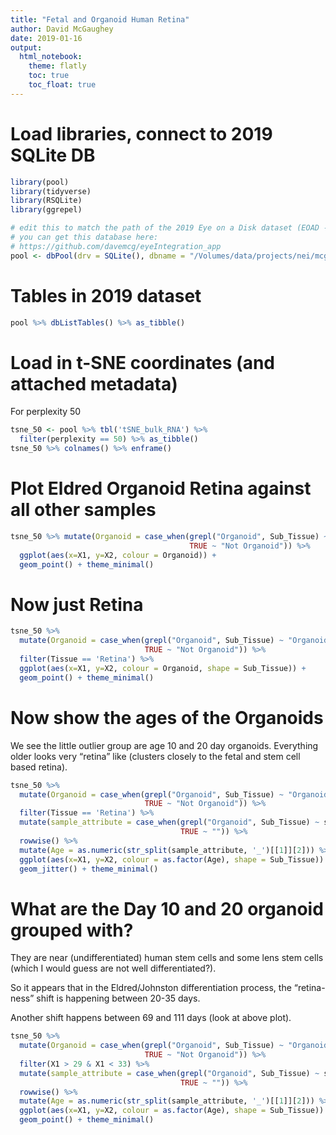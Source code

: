 ```yaml
---
title: "Fetal and Organoid Human Retina"
author: David McGaughey
date: 2019-01-16
output:  
  html_notebook:
    theme: flatly
    toc: true
    toc_float: true
---
```


# Load libraries, connect to 2019 SQLite DB
```r
library(pool)
library(tidyverse)
library(RSQLite)
library(ggrepel)

# edit this to match the path of the 2019 Eye on a Disk dataset (EOAD - "E Ode"?)
# you can get this database here:
# https://github.com/davemcg/eyeIntegration_app
pool <- dbPool(drv = SQLite(), dbname = "/Volumes/data/projects/nei/mcgaughey/auto_eyeIntegration/results/eyeIntegration_human_expression_2019_v100.sqlite")
```

# Tables in 2019 dataset
```r
pool %>% dbListTables() %>% as_tibble()
```
# Load in t-SNE coordinates (and attached metadata)
For perplexity 50
```r
tsne_50 <- pool %>% tbl('tSNE_bulk_RNA') %>% 
  filter(perplexity == 50) %>% as_tibble()
tsne_50 %>% colnames() %>% enframe()
```

# Plot Eldred Organoid Retina against all other samples
```r
tsne_50 %>% mutate(Organoid = case_when(grepl("Organoid", Sub_Tissue) ~ "Organoid",
                                        TRUE ~ "Not Organoid")) %>% 
  ggplot(aes(x=X1, y=X2, colour = Organoid)) +
  geom_point() + theme_minimal()
```

# Now just Retina
```r
tsne_50 %>% 
  mutate(Organoid = case_when(grepl("Organoid", Sub_Tissue) ~ "Organoid",
                              TRUE ~ "Not Organoid")) %>% 
  filter(Tissue == 'Retina') %>% 
  ggplot(aes(x=X1, y=X2, colour = Organoid, shape = Sub_Tissue)) +
  geom_point() + theme_minimal()
```

# Now show the ages of the Organoids
We see the little outlier group are age 10 and 20 day organoids. Everything older
looks very "retina" like (clusters closely to the fetal and stem cell based retina).
```r
tsne_50 %>% 
  mutate(Organoid = case_when(grepl("Organoid", Sub_Tissue) ~ "Organoid",
                              TRUE ~ "Not Organoid")) %>% 
  filter(Tissue == 'Retina') %>% 
  mutate(sample_attribute = case_when(grepl("Organoid", Sub_Tissue) ~ sample_attribute,
                                      TRUE ~ "")) %>% 
  rowwise() %>% 
  mutate(Age = as.numeric(str_split(sample_attribute, '_')[[1]][2])) %>% 
  ggplot(aes(x=X1, y=X2, colour = as.factor(Age), shape = Sub_Tissue)) +
  geom_jitter() + theme_minimal() 
```

# What are the Day 10 and 20 organoid grouped with?
They are near (undifferentiated) human stem cells and some
lens stem cells (which I would guess are not well differentiated?).

So it appears that in the Eldred/Johnston differentiation process, the
"retina-ness" shift is happening between 20-35 days.

Another shift happens between 69 and 111 days (look at above plot).
```r
tsne_50 %>% 
  mutate(Organoid = case_when(grepl("Organoid", Sub_Tissue) ~ "Organoid",
                              TRUE ~ "Not Organoid")) %>% 
  filter(X1 > 29 & X1 < 33) %>% 
  mutate(sample_attribute = case_when(grepl("Organoid", Sub_Tissue) ~ sample_attribute,
                                      TRUE ~ "")) %>% 
  rowwise() %>% 
  mutate(Age = as.numeric(str_split(sample_attribute, '_')[[1]][2])) %>% 
  ggplot(aes(x=X1, y=X2, colour = as.factor(Age), shape = Sub_Tissue)) +
  geom_point() + theme_minimal() 
```

